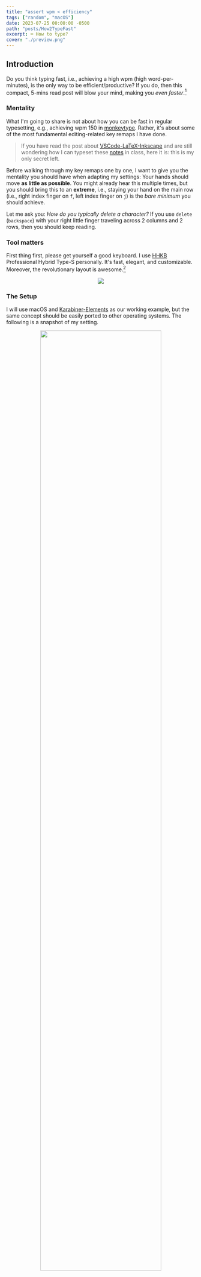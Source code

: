 ```yaml
---
title: "assert wpm < efficiency"
tags: ["random", "macOS"]
date: 2023-07-25 00:00:00 -0500
path: "posts/How2TypeFast"
excerpt: ⌨️ How to type?
cover: "./preview.png"
---
```


## Introduction

Do you think typing fast, i.e., achieving a high wpm (high word-per-minutes), is the only way to be efficient/productive? If you do, then this compact, 5-mins read post will blow your mind, making you *even faster*.[^1]

[^1]: In the sense of efficiency, go without saying.

### Mentality

What I'm going to share is not about how you can be fast in regular typesetting, e.g., achieving wpm 150 in [monkeytype](https://monkeytype.com). Rather, it's about some of the most fundamental editing-related key remaps I have done.

>If you have read the post about [VSCode-LaTeX-Inkscape](../VSCode-LaTeX-Inkscape) and are still wondering how I can typeset these [notes](../Notes) in class, here it is: this is my only secret left.

Before walking through my key remaps one by one, I want to give you the mentality you should have when adapting my settings: Your hands should move **as little as possible**. You might already hear this multiple times, but you should bring this to an **extreme**, i.e., staying your hand on the main row (i.e., right index finger on `f`, left index finger on `j`) is the *bare minimum* you should achieve.

Let me ask you: *How do you typically delete a character?* If you use `delete` (`backspace`) with your right little finger traveling across 2 columns and 2 rows, then you should keep reading.

### Tool matters

First thing first, please get yourself a good keyboard. I use [HHKB](https://happyhackingkb.com/) Professional Hybrid Type-S personally. It's fast, elegant, and customizable. Moreover, the revolutionary layout is awesome.[^2]

<p align="center">
	<img src="./figures/hhkb.png"/>
</p>

[^2]: If you're interested in learning more about [HHKB](https://happyhackingkb.com/), go to [hhkb.io](https://hhkb.io).

### The Setup

I will use macOS and [Karabiner-Elements](https://karabiner-elements.pqrs.org/) as our working example, but the same concept should be easily ported to other operating systems. The following is a snapshot of my setting.

<p align="center">
	<img width="80%" src="./figures/Karabiner-Elements.png"/>
</p>

You can easily import these settings [at the end](#import-settings), which can be used as your own setting's starting point. Now, let's walk through them one by one.

